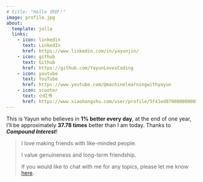 ```yaml
---
# title: "Hello 你好！"
image: profile.jpg
about:
  template: jolla
  links:
    - icon: linkedin
      text: LinkedIn
      href: https://www.linkedin.com/in/yayunjin/
    - icon: github
      text: Github
      href: https://github.com/YayunLovesCoding
    - icon: youtube
      text: YouTube
      href: https://www.youtube.com/@machinelearningwithyayun
    - icon: scooter
      text: 小红书
      href: https://www.xiaohongshu.com/user/profile/5f41ed87000000000101f948
---
```


This is Yayun who believes in **1% better every day**, at the end of one year, I'll be approximately **37.78 times** better than I am today. Thanks to ***Compound Interest***!

> I love making friends with like-minded people.
>
> I value genuineness and long-term friendship.
>
> If you would like to chat with me for any topics, please let me know [here](https://forms.gle/Pi9tFiv9XKrbx7JF6).
